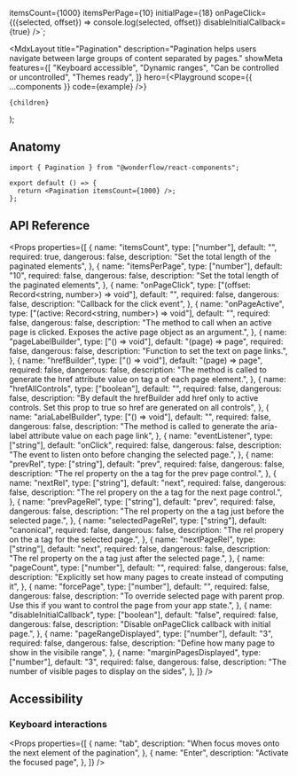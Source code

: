
  itemsCount={1000}
  itemsPerPage={10}
  initialPage={18}
  onPageClick={({selected, offset}) => console.log(selected, offset)}
  disableInitialCallback={true}
/>`;

  <MdxLayout
    title="Pagination"
    description="Pagination helps users navigate between large groups of content separated by pages."
    showMeta
    features={[
      "Keyboard accessible",
      "Dynamic ranges",
      "Can be controlled or uncontrolled",
      "Themes ready",
    ]}
    hero={<Playground scope={{ ...components }} code={example} />}
  >
    {children}
  </MdxLayout>
);

## Anatomy

```tsx highlight=1,4
import { Pagination } from "@wonderflow/react-components";

export default () => {
  return <Pagination itemsCount={1000} />;
};
```

## API Reference

<Props
  properties={[
    {
      name: "itemsCount",
      type: ["number"],
      default: "",
      required: true,
      dangerous: false,
      description: "Set the total length of the paginated elements",
    },
    {
      name: "itemsPerPage",
      type: ["number"],
      default: "10",
      required: false,
      dangerous: false,
      description: "Set the total length of the paginated elements",
    },
    {
      name: "onPageClick",
      type: ["(offset: Record<string, number>) => void"],
      default: "",
      required: false,
      dangerous: false,
      description: "Callback for the click event",
    },
    {
      name: "onPageActive",
      type: ["(active: Record<string, number>) => void"],
      default: "",
      required: false,
      dangerous: false,
      description:
        "The method to call when an active page is clicked. Exposes the active page object as an argument.",
    },
    {
      name: "pageLabelBuilder",
      type: ["() => void"],
      default: "(page) => page",
      required: false,
      dangerous: false,
      description: "Function to set the text on page links.",
    },
    {
      name: "hrefBuilder",
      type: ["() => void"],
      default: "(page) => page",
      required: false,
      dangerous: false,
      description:
        "The method is called to generate the href attribute value on tag a of each page element.",
    },
    {
      name: "hrefAllControls",
      type: ["boolean"],
      default: "",
      required: false,
      dangerous: false,
      description:
        "By default the hrefBuilder add href only to active controls. Set this prop to true so href are generated on all controls",
    },
    {
      name: "ariaLabelBuilder",
      type: ["() => void"],
      default: "",
      required: false,
      dangerous: false,
      description:
        "The method is called to generate the aria-label attribute value on each page link",
    },
    {
      name: "eventListener",
      type: ["string"],
      default: "onClick",
      required: false,
      dangerous: false,
      description:
        "The event to listen onto before changing the selected page.",
    },
    {
      name: "prevRel",
      type: ["string"],
      default: "prev",
      required: false,
      dangerous: false,
      description: "The rel property on the a tag for the prev page control.",
    },
    {
      name: "nextRel",
      type: ["string"],
      default: "next",
      required: false,
      dangerous: false,
      description: "The rel propery on the a tag for the next page control.",
    },
    {
      name: "prevPageRel",
      type: ["string"],
      default: "prev",
      required: false,
      dangerous: false,
      description:
        "The rel property on the a tag just before the selected page.",
    },
    {
      name: "selectedPageRel",
      type: ["string"],
      default: "canonical",
      required: false,
      dangerous: false,
      description: "The rel propery on the a tag for the selected page.",
    },
    {
      name: "nextPageRel",
      type: ["string"],
      default: "next",
      required: false,
      dangerous: false,
      description:
        "The rel property on the a tag just after the selected page.",
    },
    {
      name: "pageCount",
      type: ["number"],
      default: "",
      required: false,
      dangerous: false,
      description:
        "Explicitly set how many pages to create instead of computing it",
    },
    {
      name: "forcePage",
      type: ["number"],
      default: "",
      required: false,
      dangerous: false,
      description:
        "To override selected page with parent prop. Use this if you want to control the page from your app state.",
    },
    {
      name: "disableInitialCallback",
      type: ["boolean"],
      default: "false",
      required: false,
      dangerous: false,
      description: "Disable onPageClick callback with initial page.",
    },
    {
      name: "pageRangeDisplayed",
      type: ["number"],
      default: "3",
      required: false,
      dangerous: false,
      description: "Define how many page to show in the visibile range",
    },
    {
      name: "marginPagesDisplayed",
      type: ["number"],
      default: "3",
      required: false,
      dangerous: false,
      description: "The number of visible pages to display on the sides",
    },
  ]}
/>

## Accessibility

### Keyboard interactions

<Props
  properties={[
    {
      name: "tab",
      description: "When focus moves onto the next element of the pagination",
    },
    {
      name: "Enter",
      description: "Activate the focused page",
    },
  ]}
/>
